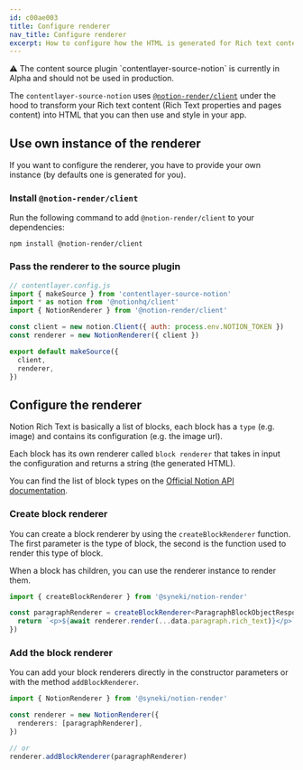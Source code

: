 ```yaml
---
id: c00ae003
title: Configure renderer
nav_title: Configure renderer
excerpt: How to configure how the HTML is generated for Rich text content with contentlayer-source-notion.
---
```


<div className="rounded-md border border-yellow-100 bg-yellow-50 px-6 dark:border-orange-500/50 dark:bg-orange-500/20">
  ⚠ The content source plugin `contentlayer-source-notion` is currently in Alpha and should not be used in production.
</div>

The `contentlayer-source-notion` uses [`@notion-render/client`](https://www.npmjs.com/package/@notion-render/client) under the hood to transform your Rich text content (Rich Text properties and pages content) into HTML that you can then use and style in your app.

## Use own instance of the renderer

If you want to configure the renderer, you have to provide your own instance (by defaults one is generated for you).

### Install `@notion-render/client`

Run the following command to add `@notion-render/client` to your dependencies:

```text
npm install @notion-render/client
```

### Pass the renderer to the source plugin

```js
// contentlayer.config.js
import { makeSource } from 'contentlayer-source-notion'
import * as notion from '@notionhq/client'
import { NotionRenderer } from '@notion-render/client'

const client = new notion.Client({ auth: process.env.NOTION_TOKEN })
const renderer = new NotionRenderer({ client })

export default makeSource({
  client,
  renderer,
})
```

## Configure the renderer

Notion Rich Text is basically a list of blocks, each block has a `type` (e.g. image) and contains its configuration (e.g. the image url).

Each block has its own renderer called `block renderer` that takes in input the configuration and returns a string (the generated HTML).

You can find the list of block types on the [Official Notion API documentation](https://developers.notion.com/reference/block).

### Create block renderer

You can create a block renderer by using the `createBlockRenderer` function.
The first parameter is the type of block, the second is the function used to render this type of block.

When a block has children, you can use the renderer instance to render them.

```typescript
import { createBlockRenderer } from '@syneki/notion-render'

const paragraphRenderer = createBlockRenderer<ParagraphBlockObjectResponse>('paragraph', async (data, renderer) => {
  return `<p>${await renderer.render(...data.paragraph.rich_text)}</p>`
})
```

### Add the block renderer

You can add your block renderers directly in the constructor parameters or with the method `addBlockRenderer`.

```typescript
import { NotionRenderer } from '@syneki/notion-render'

const renderer = new NotionRenderer({
  renderers: [paragraphRenderer],
})

// or
renderer.addBlockRenderer(paragraphRenderer)
```
